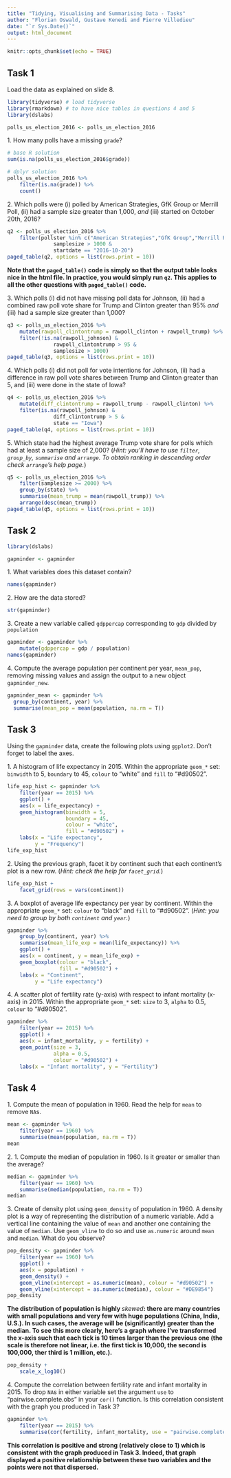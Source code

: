 ```yaml
---
title: "Tidying, Visualising and Summarising Data - Tasks"
author: "Florian Oswald, Gustave Kenedi and Pierre Villedieu"
date: "`r Sys.Date()`"
output: html_document
---
```


```r
knitr::opts_chunk$set(echo = TRUE)
```

## Task 1

Load the data as explained on slide 8.

```r
library(tidyverse) # load tidyverse
library(rmarkdown) # to have nice tables in questions 4 and 5
library(dslabs)

polls_us_election_2016 <- polls_us_election_2016
```

1\. How many polls have a missing `grade`?

```r
# base R solution
sum(is.na(polls_us_election_2016$grade))

# dplyr solution
polls_us_election_2016 %>%
    filter(is.na(grade)) %>%
    count()
```

2\. Which polls were (i) polled by American Strategies, GfK Group or Merrill Poll, (ii) had a sample size greater than 1,000, _and_ (iii) started on October 20th, 2016?

```r
q2 <- polls_us_election_2016 %>%
    filter(pollster %in% c("American Strategies","GfK Group","Merrill Poll") &
               samplesize > 1000 &
               startdate == "2016-10-20")
paged_table(q2, options = list(rows.print = 10))
```

**Note that the `paged_table()` code is simply so that the output table looks nice in the html file. In practice, you would simply run `q2`. This applies to all the other questions with `paged_table()` code.**

3\. Which polls (i) did not have missing poll data for Johnson, (ii) had a combined raw poll vote share for Trump and Clinton greater than 95% _and_ (iii) had a sample size greater than 1,000?

```r
q3 <- polls_us_election_2016 %>%
    mutate(rawpoll_clintontrump = rawpoll_clinton + rawpoll_trump) %>%
    filter(!is.na(rawpoll_johnson) &
               rawpoll_clintontrump > 95 &
               samplesize > 1000)
paged_table(q3, options = list(rows.print = 10))
```

4\. Which polls (i) did not poll for vote intentions for Johnson, (ii) had a difference in raw poll vote shares between Trump and Clinton greater than 5, and (iii) were done in the state of Iowa?

```r
q4 <- polls_us_election_2016 %>%
    mutate(diff_clintontrump = rawpoll_trump - rawpoll_clinton) %>%
    filter(is.na(rawpoll_johnson) &
               diff_clintontrump > 5 &
               state == "Iowa")
paged_table(q4, options = list(rows.print = 10))
```

5\. Which state had the highest average Trump vote share for polls which had at least a sample size of 2,000? (*Hint: you'll have to use `filter`, `group_by`, `summarise` and `arrange`. To obtain ranking in descending order check `arrange`'s help page.*)

```r
q5 <- polls_us_election_2016 %>%
    filter(samplesize >= 2000) %>%
    group_by(state) %>%
    summarise(mean_trump = mean(rawpoll_trump)) %>%
    arrange(desc(mean_trump))
paged_table(q5, options = list(rows.print = 10))
```


## Task 2

```r
library(dslabs)

gapminder <- gapminder
```

1\. What variables does this dataset contain?

```r
names(gapminder)
```

2\. How are the data stored?

```r
str(gapminder)
```

3\. Create a new variable called `gdppercap` corresponding to `gdp` divided by `population`

```r
gapminder <- gapminder %>%
    mutate(gdppercap = gdp / population)
names(gapminder)
```

4\. Compute the average population per continent per year, `mean_pop`, removing missing values and assign the output to a new object `gapminder_new`.

```r
gapminder_mean <- gapminder %>%
  group_by(continent, year) %>%
  summarise(mean_pop = mean(population, na.rm = T))
```


## Task 3

Using the `gapminder` data, create the following plots using `ggplot2`. Don't forget to label the axes.

1\. A histogram of life expectancy in 2015. Within the appropriate `geom_*` set: `binwidth` to 5, `boundary` to 45, `colour` to "white" and `fill` to "#d90502".

```r
life_exp_hist <- gapminder %>%
    filter(year == 2015) %>%
    ggplot() +
    aes(x = life_expectancy) +
    geom_histogram(binwidth = 5,
                   boundary = 45,
                   colour = "white",
                   fill = "#d90502") +
    labs(x = "Life expectancy",
         y = "Frequency")
life_exp_hist
```

2\. Using the previous graph, facet it by continent such that each continent's plot is a new row. (*Hint: check the help for `facet_grid`.*)

```r
life_exp_hist +
    facet_grid(rows = vars(continent))
```

3\. A boxplot of average life expectancy per year by continent. Within the appropriate `geom_*` set: `colour` to "black" and `fill` to "#d90502". (*Hint: you need to group by both `continent` and `year`.*)

```r
gapminder %>%
    group_by(continent, year) %>%
    summarise(mean_life_exp = mean(life_expectancy)) %>%
    ggplot() +
    aes(x = continent, y = mean_life_exp) +
    geom_boxplot(colour = "black",
                 fill = "#d90502") +
    labs(x = "Continent",
         y = "Life expectancy")
```

4\. A scatter plot of fertility rate (y-axis) with respect to infant mortality (x-axis) in 2015. Within the appropriate `geom_*` set: `size` to 3, `alpha` to 0.5, `colour` to "#d90502".

```r
gapminder %>%
    filter(year == 2015) %>%
    ggplot() +
    aes(x = infant_mortality, y = fertility) +
    geom_point(size = 3,
               alpha = 0.5,
               colour = "#d90502") +
    labs(x = "Infant mortality", y = "Fertility")
```


## Task 4

1\. Compute the mean of population in 1960. Read the help for `mean` to remove `NA`s.

```r
mean <- gapminder %>%
    filter(year == 1960) %>%
    summarise(mean(population, na.rm = T))
mean
```
    
2\. 1. Compute the median of population in 1960. Is it greater or smaller than the average?

```r
median <- gapminder %>%
    filter(year == 1960) %>%
    summarise(median(population, na.rm = T))
median
```

3\. Create of density plot using `geom_density` of population in 1960. A density plot is a way of representing the distribution of a numeric variable. Add a vertical line containing the value of `mean` and another one containing the value of `median`. Use `geom_vline` to do so and use `as.numeric` around `mean` and `median`. What do you observe?

```r
pop_density <- gapminder %>%
    filter(year == 1960) %>%
    ggplot() +
    aes(x = population) +
    geom_density() +
    geom_vline(xintercept = as.numeric(mean), colour = "#d90502") +
    geom_vline(xintercept = as.numeric(median), colour = "#DE9854")
pop_density
```

**The distribution of population is highly ***skewed***: there are many countries with small populations and very few with huge populations (China, India, U.S.). In such cases, the average will be (significantly) greater than the median. To see this more clearly, here's a graph where I've transformed the x-axis such that each tick is 10 times larger than the previous one (the scale is therefore not linear, i.e. the first tick is 10,000, the second is 100,000, ther third is 1 million, etc.).**

```r
pop_density +
    scale_x_log10()
```

4\. Compute the correlation between fertility rate and infant mortality in 2015. To drop `NA`s in either variable set the argument `use` to "pairwise.complete.obs" in your `cor()` function. Is this correlation consistent with the graph you produced in Task 3?

```r
gapminder %>%
    filter(year == 2015) %>%
    summarise(cor(fertility, infant_mortality, use = "pairwise.complete.obs"))
```

**This correlation is positive and strong (relatively close to 1) which is consistent with the graph produced in Task 3. Indeed, that graph displayed a positive relationship between these two variables and the points were not that dispersed.**
